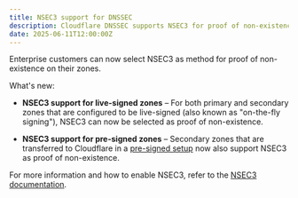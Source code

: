 ```yaml
---
title: NSEC3 support for DNSSEC
description: Cloudflare DNSSEC supports NSEC3 for proof of non-existence.
date: 2025-06-11T12:00:00Z
---
```


Enterprise customers can now select NSEC3 as method for proof of non-existence on their zones.

What's new:

- **NSEC3 support for live-signed zones** – For both primary and secondary zones that are configured to be live-signed (also known as "on-the-fly signing"), NSEC3 can now be selected as proof of non-existence.

- **NSEC3 support for pre-signed zones** – Secondary zones that are transferred to Cloudflare in a [pre-signed setup](/dns/zone-setups/zone-transfers/cloudflare-as-secondary/dnssec-for-secondary/#set-up-pre-signed-dnssec) now also support NSEC3 as proof of non-existence.

For more information and how to enable NSEC3, refer to the [NSEC3 documentation](/dns/dnssec/enable-nsec3/).
